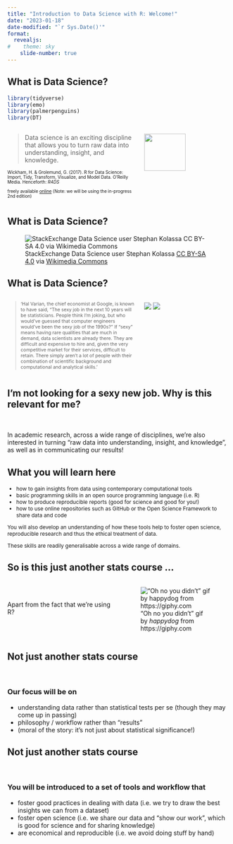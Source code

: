 ```yaml
---
title: "Introduction to Data Science with R: Welcome!"
date: "2023-01-18"
date-modified: "`r Sys.Date()'"
format: 
  revealjs:
#    theme: sky
    slide-number: true
---
```


## What is Data Science?


```r
library(tidyverse)
library(emo)
library(palmerpenguins)
library(DT)
```

:::: {.columns}

::: {.column width="60%"}
> Data science is an exciting discipline that allows you to turn raw data into understanding, insight, and knowledge.

::: {style="font-size: 0.7em"}
 Wickham, H. & Grolemund, G. (2017). R for Data Science: Import, Tidy, Transform, Visualize, and Model Data. O'Reilly Media. Henceforth: *R4DS*

freely available [online](https://r4ds.hadley.nz) (Note: we will be using the in-progress 2nd edition)
:::

:::

::: {.column width="40%"}

![](images/r4ds.png){width=70%}

:::

::::

## What is Data Science?

![StackExchange Data Science user Stephan Kolassa [CC BY-SA 4.0](https://creativecommons.org/licenses/by-sa/4.0) via [Wikimedia Commons](https://commons.wikimedia.org/wiki/File:Data_scientist_Venn_diagram.png)](images/Data_scientist_Venn_diagram.png)

## What is Data Science?

:::: {.columns}

::: {.column width=60%}

::: {style="font-size: 0.75em"}
> 'Hal Varian, the chief economist at Google, is known to have said, "The sexy job in the next 10 years will be statisticians. People think I'm joking, but who would've guessed that computer engineers would've been the sexy job of the 1990s?" If "sexy" means having rare qualities that are much in demand, data scientists are already there. They are difficult and expensive to hire and, given the very competitive market for their services, difficult to retain. There simply aren't a lot of people with their combination of scientific background and computational and analytical skills.'

:::

:::

::: {.column width=40%}

![](images/data_science_hbr.png)
![](images/hbr_cover.png)

:::
::::

## I'm not looking for a sexy new job. Why is this relevant for me?

<br> 

In academic research, across a wide range of disciplines, we're also interested in turning "raw data into understanding, insight, and knowledge", as well as in communicating our results!

## What you will learn here

::: {style="font-size: 0.85em"}

-   how to gain insights from data using contemporary computational tools
-   basic programming skills in an open source programming language (i.e. R)
-   how to produce reproducible reports (good for science and good for you!)
-   how to use online repositories such as GitHub or the Open Science Framework to share data and code

You will also develop an understanding of how these tools help to foster open science, reproducible research and thus the ethical treatment of data.

These skills are readily generalisable across a wide range of domains.

:::

## So is this just another stats course ...

:::: {.columns}

::: {.column width=50%}

<br>

Apart from the fact that we're using R?

:::

::: {.column width=50%}

  !["Oh no you didn't" gif by *happydog* from https://giphy.com](https://media.giphy.com/media/ftqLysT45BJMagKFuk/giphy.gif)
  
:::

::::

## Not just another stats course

<br>

### Our focus will be on

-   understanding data rather than statistical tests per se (though they may come up in passing)
-   philosophy / workflow rather than "results"
-   (moral of the story: it's not just about statistical significance!)

## Not just another stats course

<br>

### You will be introduced to a set of tools and workflow that

-   foster good practices in dealing with data (i.e. we try to draw the best insights we can from a dataset)
-   foster open science (i.e. we share our data and "show our work", which is good for science and for sharing knowledge)
-   are economical and reproducible (i.e. we avoid doing stuff by hand)
